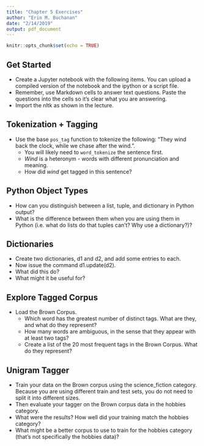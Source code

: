 ```yaml
---
title: "Chapter 5 Exercises"
author: "Erin M. Buchanan"
date: "2/14/2019"
output: pdf_document
---
```


```r
knitr::opts_chunk$set(echo = TRUE)
```

## Get Started

- Create a Jupyter notebook with the following items. You can upload a compiled version of the notebook and the ipython or a script file.
- Remember, use Markdown cells to answer text questions. Paste the questions into the cells so it's clear what you are answering.
- Import the nltk as shown in the lecture.

## Tokenization + Tagging

- Use the base `pos_tag` function to tokenize the following: "They wind back the clock, while we chase after the wind.".
    - You will likely need to `word_tokenize` the sentence first. 
    - *Wind* is a heteronym - words with different pronunciation and meaning. 
    - How did *wind* get tagged in this sentence? 

## Python Object Types

- How can you distinguish between a list, tuple, and dictionary in Python output?
- What is the difference between them when you are using them in Python (i.e. what do lists do that tuples can't? Why use a dictionary?)?

## Dictionaries

- Create two dictionaries, d1 and d2, and add some entries to each. 
- Now issue the command d1.update(d2). 
- What did this do? 
- What might it be useful for?

## Explore Tagged Corpus

- Load the Brown Corpus.
    - Which word has the greatest number of distinct tags. What are they, and what do they represent?
    - How many words are ambiguous, in the sense that they appear with at least two tags?
    - Create a list of the 20 most frequent tags in the Brown Corpus. What do they represent?

## Unigram Tagger

- Train your data on the Brown corpus using the science_fiction category. Because you are using different train and test sets, you do not need to split it into different sizes.
- Then evaluate your tagger on the Brown corpus data in the hobbies category.
- What were the results? How well did your training match the hobbies category?
- What might be a better corpus to use to train for the hobbies category (that's not specifically the hobbies data)?